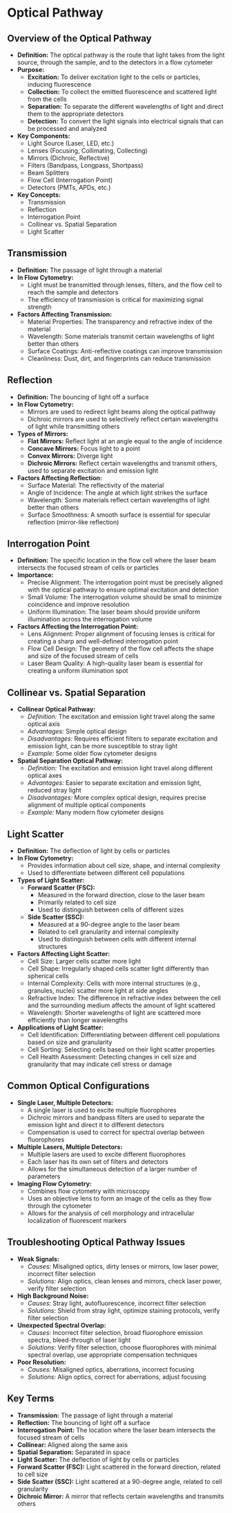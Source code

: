 # Optical Pathway {-}

## **Overview of the Optical Pathway** {-}

*   **Definition:** The optical pathway is the route that light takes from the light source, through the sample, and to the detectors in a flow cytometer
*   **Purpose:**
    *   **Excitation:** To deliver excitation light to the cells or particles, inducing fluorescence
    *   **Collection:** To collect the emitted fluorescence and scattered light from the cells
    *   **Separation:** To separate the different wavelengths of light and direct them to the appropriate detectors
    *   **Detection:** To convert the light signals into electrical signals that can be processed and analyzed
*   **Key Components:**
    *   Light Source (Laser, LED, etc.)
    *   Lenses (Focusing, Collimating, Collecting)
    *   Mirrors (Dichroic, Reflective)
    *   Filters (Bandpass, Longpass, Shortpass)
    *   Beam Splitters
    *   Flow Cell (Interrogation Point)
    *   Detectors (PMTs, APDs, etc.)
*   **Key Concepts:**
    *   Transmission
    *   Reflection
    *   Interrogation Point
    *   Collinear vs. Spatial Separation
    *   Light Scatter

## **Transmission** {-}

*   **Definition:** The passage of light through a material
*   **In Flow Cytometry:**
    *   Light must be transmitted through lenses, filters, and the flow cell to reach the sample and detectors
    *   The efficiency of transmission is critical for maximizing signal strength
*   **Factors Affecting Transmission:**
    *   Material Properties: The transparency and refractive index of the material
    *   Wavelength: Some materials transmit certain wavelengths of light better than others
    *   Surface Coatings: Anti-reflective coatings can improve transmission
    *   Cleanliness: Dust, dirt, and fingerprints can reduce transmission

## **Reflection** {-}

*   **Definition:** The bouncing of light off a surface
*   **In Flow Cytometry:**
    *   Mirrors are used to redirect light beams along the optical pathway
    *   Dichroic mirrors are used to selectively reflect certain wavelengths of light while transmitting others
*   **Types of Mirrors:**
    *   **Flat Mirrors:** Reflect light at an angle equal to the angle of incidence
    *   **Concave Mirrors:** Focus light to a point
    *   **Convex Mirrors:** Diverge light
    *   **Dichroic Mirrors:** Reflect certain wavelengths and transmit others, used to separate excitation and emission light
*   **Factors Affecting Reflection:**
    *   Surface Material: The reflectivity of the material
    *   Angle of Incidence: The angle at which light strikes the surface
    *   Wavelength: Some materials reflect certain wavelengths of light better than others
    *   Surface Smoothness: A smooth surface is essential for specular reflection (mirror-like reflection)

## **Interrogation Point** {-}

*   **Definition:** The specific location in the flow cell where the laser beam intersects the focused stream of cells or particles
*   **Importance:**
    *   Precise Alignment: The interrogation point must be precisely aligned with the optical pathway to ensure optimal excitation and detection
    *   Small Volume: The interrogation volume should be small to minimize coincidence and improve resolution
    *   Uniform Illumination: The laser beam should provide uniform illumination across the interrogation volume
*   **Factors Affecting the Interrogation Point:**
    *   Lens Alignment: Proper alignment of focusing lenses is critical for creating a sharp and well-defined interrogation point
    *   Flow Cell Design: The geometry of the flow cell affects the shape and size of the focused stream of cells
    *   Laser Beam Quality: A high-quality laser beam is essential for creating a uniform illumination spot

## **Collinear vs. Spatial Separation** {-}

*   **Collinear Optical Pathway:**
    *   *Definition:* The excitation and emission light travel along the same optical axis
    *   *Advantages:* Simple optical design
    *   *Disadvantages:* Requires efficient filters to separate excitation and emission light, can be more susceptible to stray light
    *   *Example:* Some older flow cytometer designs
*   **Spatial Separation Optical Pathway:**
    *   *Definition:* The excitation and emission light travel along different optical axes
    *   *Advantages:* Easier to separate excitation and emission light, reduced stray light
    *   *Disadvantages:* More complex optical design, requires precise alignment of multiple optical components
    *   *Example:* Many modern flow cytometer designs

## **Light Scatter** {-}

*   **Definition:** The deflection of light by cells or particles
*   **In Flow Cytometry:**
    *   Provides information about cell size, shape, and internal complexity
    *   Used to differentiate between different cell populations
*   **Types of Light Scatter:**
    *   **Forward Scatter (FSC):**
        *   Measured in the forward direction, close to the laser beam
        *   Primarily related to cell size
        *   Used to distinguish between cells of different sizes
    *   **Side Scatter (SSC):**
        *   Measured at a 90-degree angle to the laser beam
        *   Related to cell granularity and internal complexity
        *   Used to distinguish between cells with different internal structures
*   **Factors Affecting Light Scatter:**
    *   Cell Size: Larger cells scatter more light
    *   Cell Shape: Irregularly shaped cells scatter light differently than spherical cells
    *   Internal Complexity: Cells with more internal structures (e.g., granules, nuclei) scatter more light at side angles
    *   Refractive Index: The difference in refractive index between the cell and the surrounding medium affects the amount of light scattered
    *   Wavelength: Shorter wavelengths of light are scattered more efficiently than longer wavelengths
*   **Applications of Light Scatter:**
    *   Cell Identification: Differentiating between different cell populations based on size and granularity
    *   Cell Sorting: Selecting cells based on their light scatter properties
    *   Cell Health Assessment: Detecting changes in cell size and granularity that may indicate cell stress or damage

## **Common Optical Configurations** {-}

*   **Single Laser, Multiple Detectors:**
    *   A single laser is used to excite multiple fluorophores
    *   Dichroic mirrors and bandpass filters are used to separate the emission light and direct it to different detectors
    *   Compensation is used to correct for spectral overlap between fluorophores
*   **Multiple Lasers, Multiple Detectors:**
    *   Multiple lasers are used to excite different fluorophores
    *   Each laser has its own set of filters and detectors
    *   Allows for the simultaneous detection of a larger number of parameters
*   **Imaging Flow Cytometry:**
    *   Combines flow cytometry with microscopy
    *   Uses an objective lens to form an image of the cells as they flow through the cytometer
    *   Allows for the analysis of cell morphology and intracellular localization of fluorescent markers

## **Troubleshooting Optical Pathway Issues** {-}

*   **Weak Signals:**
    *   *Causes:* Misaligned optics, dirty lenses or mirrors, low laser power, incorrect filter selection
    *   *Solutions:* Align optics, clean lenses and mirrors, check laser power, verify filter selection
*   **High Background Noise:**
    *   *Causes:* Stray light, autofluorescence, incorrect filter selection
    *   *Solutions:* Shield from stray light, optimize staining protocols, verify filter selection
*   **Unexpected Spectral Overlap:**
    *   *Causes:* Incorrect filter selection, broad fluorophore emission spectra, bleed-through of laser light
    *   *Solutions:* Verify filter selection, choose fluorophores with minimal spectral overlap, use appropriate compensation techniques
*   **Poor Resolution:**
    *   *Causes:* Misaligned optics, aberrations, incorrect focusing
    *   *Solutions:* Align optics, correct for aberrations, adjust focusing

## **Key Terms** {-}

*   **Transmission:** The passage of light through a material
*   **Reflection:** The bouncing of light off a surface
*   **Interrogation Point:** The location where the laser beam intersects the focused stream of cells
*   **Collinear:** Aligned along the same axis
*   **Spatial Separation:** Separated in space
*   **Light Scatter:** The deflection of light by cells or particles
*   **Forward Scatter (FSC):** Light scattered in the forward direction, related to cell size
*   **Side Scatter (SSC):** Light scattered at a 90-degree angle, related to cell granularity
*   **Dichroic Mirror:** A mirror that reflects certain wavelengths and transmits others